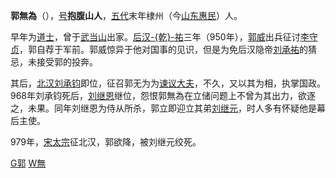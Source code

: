 {{Unreferenced|time=2018-01-19T00:17:04+00:00}}
'''郭無為'''（{{bd||？|979年||G郭}}），[[号|号]]'''抱腹山人'''，[[五代|五代]]末年棣州（今[[山东|山东]][[惠民|惠民]]）人。

早年为[[道士|道士]]，曾于[[武当山|武当山]]出家。[[后汉|后汉]][[乾祐_(刘知远)|-{乾}-祐]]三年（950年），[[郭威|郭威]]出兵征讨[[李守贞_(河阳)|李守贞]]，郭自荐于军前。郭威惊异于他对国事的见识，但是为免后汉隐帝[[刘承祐|刘承祐]]的猜忌，未接受郭的投奔。

其后，[[北汉|北汉]][[刘承钧|刘承钧]]即位，征召郭无为为[[谏议大夫|谏议大夫]]，不久，又以其为相，执掌国政。968年刘承钧死后，[[刘继恩|刘继恩]]继位，怨恨郭無為在立储问题上不曾为其出力，欲逐之，未果。同年刘继恩为侍从所杀，郭立即迎立其弟[[刘继元|刘继元]]，时人多有怀疑他是幕后主使。

979年，[[宋太宗|宋太宗]]征北汉，郭欲降，被刘继元绞死。

{{五代十國人物小作品}}

[[Category:北汉官员|G郭]]
[[Category:郭姓|W無]]